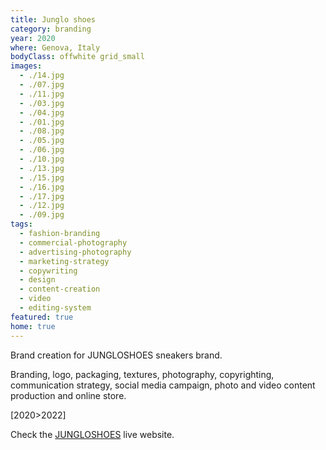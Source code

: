 ```yaml
---
title: Junglo shoes
category: branding
year: 2020
where: Genova, Italy
bodyClass: offwhite grid_small
images:
  - ./14.jpg
  - ./07.jpg
  - ./11.jpg
  - ./03.jpg
  - ./04.jpg
  - ./01.jpg
  - ./08.jpg
  - ./05.jpg
  - ./06.jpg
  - ./10.jpg
  - ./13.jpg
  - ./15.jpg
  - ./16.jpg
  - ./17.jpg
  - ./12.jpg
  - ./09.jpg
tags:
  - fashion-branding
  - commercial-photography
  - advertising-photography
  - marketing-strategy
  - copywriting
  - design
  - content-creation
  - video
  - editing-system
featured: true
home: true
---
```



Brand creation for JUNGLOSHOES sneakers brand.

Branding, logo, packaging, textures, photography, copyrighting, communication strategy, social media campaign, photo and video content production and online store.

<div class="grid">
<YouTubeVideo videoId='smcX_SAn4JU' />

<YouTubeVideo videoId='9LAB5yJl5Yw' />
</div>

[2020>2022]

Check the [JUNGLOSHOES](https://junglo.shoes/?source=rokma.com) live website.
